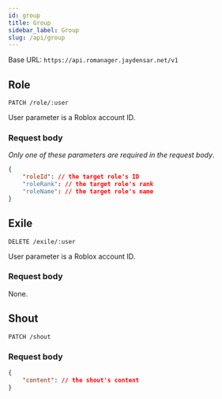 ```yaml
---
id: group
title: Group
sidebar_label: Group
slug: /api/group
---
```


Base URL: `https://api.romanager.jaydensar.net/v1`

## Role
`PATCH /role/:user`

User parameter is a Roblox account ID.
### Request body
*Only one of these parameters are required in the request body*.
```json
{
	"roleId": // the target role's ID
	"roleRank": // the target role's rank
	"roleName": // the target role's name
}
```

## Exile
`DELETE /exile/:user`

User parameter is a Roblox account ID.
### Request body
None.

## Shout
`PATCH /shout`
### Request body
```json
{
	"content": // the shout's content
}
```